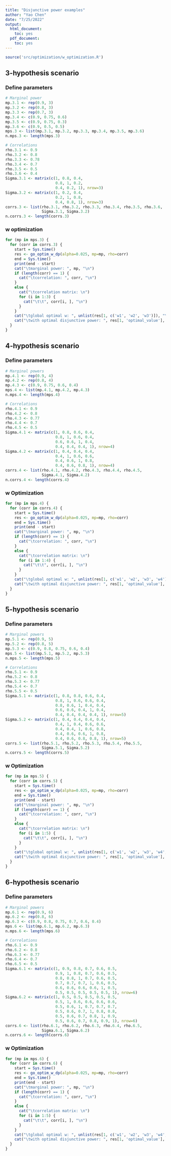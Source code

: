 ```yaml
---
title: "Disjunctive power examples"
author: "Yao Chen"
date: "7/25/2022"
output:
  html_document:
    toc: yes
  pdf_document:
    toc: yes
---
```



```r
source('src/optimization/w_optimization.R')
```


## 3-hypothesis scenario

### Define parameters

```r
# Marginal power
mp.3.1 <- rep(0.9, 3)
mp.3.2 <- rep(0.8, 3)
mp.3.3 <- rep(0.7, 3)
mp.3.4 <- c(0.9, 0.75, 0.6)
mp.3.5 <- c(0.9, 0.75, 0.3)
mp.3.6 <- c(0.9, 0.5, 0.5)
mps.3 <- list(mp.3.1, mp.3.2, mp.3.3, mp.3.4, mp.3.5, mp.3.6)
n.mps.3 <- length(mps.3)

# Correlations
rho.3.1 <- 0.9
rho.3.2 <- 0.8
rho.3.3 <- 0.78
rho.3.4 <- 0.7
rho.3.5 <- 0.5
rho.3.6 <- 0.4
Sigma.3.1 <- matrix(c(1, 0.8, 0.4,
                      0.8, 1, 0.2,
                      0.4, 0.2, 1), nrow=3)
Sigma.3.2 <- matrix(c(1, 0.2, 0.4,
                      0.2, 1, 0.8,
                      0.4, 0.8, 1), nrow=3)
corrs.3 <- list(rho.3.1, rho.3.2, rho.3.3, rho.3.4, rho.3.5, rho.3.6,
                Sigma.3.1, Sigma.3.2)
n.corrs.3 <- length(corrs.3)
```

### w optimization

```r
for (mp in mps.3) {
  for (corr in corrs.3) {
    start = Sys.time()
    res <- go_optim_w_dp(alpha=0.025, mp=mp, rho=corr)
    end = Sys.time()
    print(end - start)
    cat("\tmarginal power: ", mp, "\n")
    if (length(corr) == 1) {
      cat("\tcorrelation: ", corr, "\n")
    }
    else {
      cat("\tcorrelation matrix: \n")
      for (i in 1:3) {
        cat("\t\t", corr[i, ], "\n")
      }
    }
    cat("\tglobal optimal w: ", unlist(res[1, c('w1', 'w2', 'w3')]), "\n")
    cat("\twith optimal disjunctive power: ", res[1, 'optimal_value'], "\n\n")
  }
}
```


## 4-hypothesis scenario

### Define parameters

```r
# Marginal powers
mp.4.1 <- rep(0.9, 4)
mp.4.2 <- rep(0.8, 4)
mp.4.3 <- c(0.9, 0.75, 0.6, 0.4)
mps.4 <- list(mp.4.1, mp.4.2, mp.4.3)
n.mps.4 <- length(mps.4)

# Correlations
rho.4.1 <- 0.9
rho.4.2 <- 0.8
rho.4.3 <- 0.77
rho.4.4 <- 0.7
rho.4.5 <- 0.5
Sigma.4.1 <- matrix(c(1, 0.8, 0.6, 0.4,
                      0.8, 1, 0.6, 0.4,
                      0.6, 0.6, 1, 0.4,
                      0.4, 0.4, 0.4, 1), nrow=4)
Sigma.4.2 <- matrix(c(1, 0.4, 0.4, 0.4,
                      0.4, 1, 0.6, 0.6,
                      0.4, 0.6, 1, 0.8,
                      0.4, 0.6, 0.8, 1), nrow=4)
corrs.4 <- list(rho.4.1, rho.4.2, rho.4.3, rho.4.4, rho.4.5,
                Sigma.4.1, Sigma.4.2)
n.corrs.4 <- length(corrs.4)
```

### w Optimization

```r
for (mp in mps.4) {
  for (corr in corrs.4) {
    start = Sys.time()
    res <- go_optim_w_dp(alpha=0.025, mp=mp, rho=corr)
    end = Sys.time()
    print(end - start)
    cat("\tmarginal power: ", mp, "\n")
    if (length(corr) == 1) {
      cat("\tcorrelation: ", corr, "\n")
    }
    else {
      cat("\tcorrelation matrix: \n")
      for (i in 1:4) {
        cat("\t\t", corr[i, ], "\n")
      }
    }
    cat("\tglobal optimal w: ", unlist(res[1, c('w1', 'w2', 'w3', 'w4')]), "\n")
    cat("\twith optimal disjunctive power: ", res[1, 'optimal_value'], "\n\n")
  }
}
```


## 5-hypothesis scenario

### Define parameters

```r
# Marginal powers
mp.5.1 <- rep(0.9, 5)
mp.5.2 <- rep(0.8, 5)
mp.5.3 <- c(0.9, 0.8, 0.75, 0.6, 0.4)
mps.5 <- list(mp.5.1, mp.5.2, mp.5.3)
n.mps.5 <- length(mps.5)

# Correlations
rho.5.1 <- 0.9
rho.5.2 <- 0.8
rho.5.3 <- 0.77
rho.5.4 <- 0.7
rho.5.5 <- 0.5
Sigma.5.1 <- matrix(c(1, 0.8, 0.8, 0.6, 0.4,
                      0.8, 1, 0.6, 0.6, 0.4,
                      0.8, 0.6, 1, 0.4, 0.4,
                      0.6, 0.6, 0.4, 1, 0.4,
                      0.4, 0.4, 0.4, 0.4, 1), nrow=5)
Sigma.5.2 <- matrix(c(1, 0.4, 0.4, 0.4, 0.4,
                      0.4, 1, 0.4, 0.6, 0.6,
                      0.4, 0.4, 1, 0.6, 0.8,
                      0.4, 0.6, 0.6, 1, 0.8,
                      0.4, 0.6, 0.8, 0.8, 1), nrow=5)
corrs.5 <- list(rho.5.1, rho.5.2, rho.5.3, rho.5.4, rho.5.5,
                Sigma.5.1, Sigma.5.2)
n.corrs.5 <- length(corrs.5)
```

### w Optimization

```r
for (mp in mps.5) {
  for (corr in corrs.5) {
    start = Sys.time()
    res <- go_optim_w_dp(alpha=0.025, mp=mp, rho=corr)
    end = Sys.time()
    print(end - start)
    cat("\tmarginal power: ", mp, "\n")
    if (length(corr) == 1) {
      cat("\tcorrelation: ", corr, "\n")
    }
    else {
      cat("\tcorrelation matrix: \n")
      for (i in 1:5) {
        cat("\t\t", corr[i, ], "\n")
      }
    }
    cat("\tglobal optimal w: ", unlist(res[1, c('w1', 'w2', 'w3', 'w4', 'w5')]), "\n")
    cat("\twith optimal disjunctive power: ", res[1, 'optimal_value'], "\n\n")
  }
}
```


## 6-hypothesis scenario

### Define parameters

```r
# Marginal powers
mp.6.1 <- rep(0.9, 6)
mp.6.2 <- rep(0.8, 6)
mp.6.3 <- c(0.9, 0.8, 0.75, 0.7, 0.6, 0.4)
mps.6 <- list(mp.6.1, mp.6.2, mp.6.3)
n.mps.6 <- length(mps.6)

# Correlations
rho.6.1 <- 0.9
rho.6.2 <- 0.8
rho.6.3 <- 0.77
rho.6.4 <- 0.7
rho.6.5 <- 0.5
Sigma.6.1 <- matrix(c(1, 0.9, 0.8, 0.7, 0.6, 0.5,
                      0.9, 1, 0.8, 0.7, 0.6, 0.5,
                      0.8, 0.8, 1, 0.7, 0.6, 0.5,
                      0.7, 0.7, 0.7, 1, 0.6, 0.5,
                      0.6, 0.6, 0.6, 0.6, 1, 0.5,
                      0.5, 0.5, 0.5, 0.5, 0.5, 1), nrow=6)
Sigma.6.2 <- matrix(c(1, 0.5, 0.5, 0.5, 0.5, 0.5,
                      0.5, 1, 0.6, 0.6, 0.6, 0.6,
                      0.5, 0.6, 1, 0.7, 0.7, 0.7,
                      0.5, 0.6, 0.7, 1, 0.8, 0.8,
                      0.5, 0.6, 0.7, 0.8, 1, 0.9,
                      0.5, 0.6, 0.7, 0.8, 0.9, 1), nrow=6)
corrs.6 <- list(rho.6.1, rho.6.2, rho.6.3, rho.6.4, rho.6.5,
                Sigma.6.1, Sigma.6.2)
n.corrs.6 <- length(corrs.6)
```

### w Optimization

```r
for (mp in mps.6) {
  for (corr in corrs.6) {
    start = Sys.time()
    res <- go_optim_w_dp(alpha=0.025, mp=mp, rho=corr)
    end = Sys.time()
    print(end - start)
    cat("\tmarginal power: ", mp, "\n")
    if (length(corr) == 1) {
      cat("\tcorrelation: ", corr, "\n")
    }
    else {
      cat("\tcorrelation matrix: \n")
      for (i in 1:5) {
        cat("\t\t", corr[i, ], "\n")
      }
    }
    cat("\tglobal optimal w: ", unlist(res[1, c('w1', 'w2', 'w3', 'w4', 'w5', 'w6')]), "\n")
    cat("\twith optimal disjunctive power: ", res[1, 'optimal_value'], "\n\n")
  }
}
```
